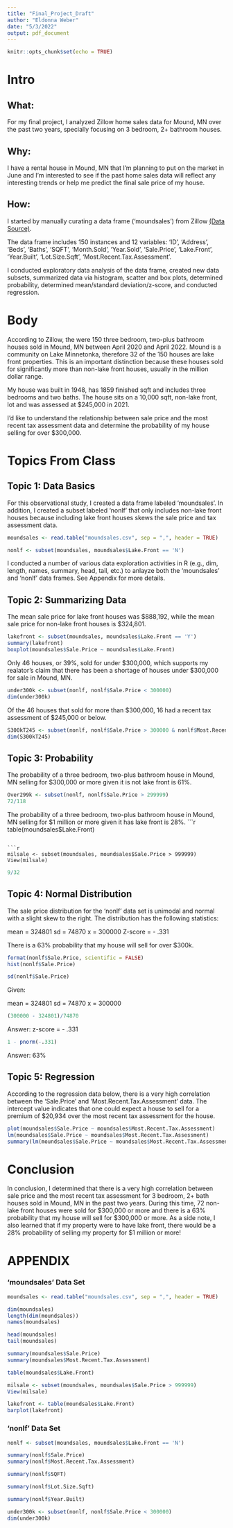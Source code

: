 ```yaml
---
title: "Final_Project_Draft"
author: "Eldonna Weber"
date: "5/3/2022"
output: pdf_document
---
```


```r
knitr::opts_chunk$set(echo = TRUE)
```


# Intro

## What:  
For my final project, I analyzed Zillow home sales data for Mound,
MN over the past two years, specially focusing on 3 bedroom, 2+ bathroom houses.

## Why:  
I have a rental house in Mound, MN that I'm planning to put on the market in 
June and I'm interested to see if the past home sales data will reflect any 
interesting trends or help me predict the final sale price of my house.

## How:  
I started by manually curating a data frame ('moundsales') from Zillow 
[(Data Source)](https://www.zillow.com/mound-mn/sold/house_type/3-3_beds/2.0-_baths/3_p/?searchQueryState=%7B%22pagination%22%3A%7B%22currentPage%22%3A3%7D%2C%22usersSearchTerm%22%3A%22Mound%2C%20MN%22%2C%22mapBounds%22%3A%7B%22west%22%3A-93.75159852978517%2C%22east%22%3A-93.56963747021486%2C%22south%22%3A44.87695033358592%2C%22north%22%3A44.992152656806155%7D%2C%22mapZoom%22%3A12%2C%22regionSelection%22%3A%5B%7B%22regionId%22%3A26000%2C%22regionType%22%3A6%7D%5D%2C%22isMapVisible%22%3Atrue%2C%22filterState%22%3A%7B%22beds%22%3A%7B%22max%22%3A3%2C%22min%22%3A3%7D%2C%22baths%22%3A%7B%22min%22%3A2%7D%2C%22con%22%3A%7B%22value%22%3Afalse%7D%2C%22fore%22%3A%7B%22value%22%3Afalse%7D%2C%22apa%22%3A%7B%22value%22%3Afalse%7D%2C%22mf%22%3A%7B%22value%22%3Afalse%7D%2C%22ah%22%3A%7B%22value%22%3Atrue%7D%2C%22sort%22%3A%7B%22value%22%3A%22globalrelevanceex%22%7D%2C%22nc%22%3A%7B%22value%22%3Afalse%7D%2C%22rs%22%3A%7B%22value%22%3Atrue%7D%2C%22land%22%3A%7B%22value%22%3Afalse%7D%2C%22tow%22%3A%7B%22value%22%3Afalse%7D%2C%22manu%22%3A%7B%22value%22%3Afalse%7D%2C%22cmsn%22%3A%7B%22value%22%3Afalse%7D%2C%22apco%22%3A%7B%22value%22%3Afalse%7D%2C%22fsba%22%3A%7B%22value%22%3Afalse%7D%7D%2C%22isListVisible%22%3Atrue%7D).

The data frame includes 150 instances and 12 variables:  'ID', 'Address', 
'Beds', 'Baths', 'SQFT', 'Month.Sold', 'Year.Sold', 'Sale.Price', 'Lake.Front', 
'Year.Built', 'Lot.Size.Sqft', 'Most.Recent.Tax.Assessment'.

I conducted exploratory data analysis of the data frame, created new 
data subsets, summarized data via histogram, scatter and box plots, determined 
probability, determined mean/standard deviation/z-score, and conducted 
regression.

  

# Body

According to Zillow, the were 150 three bedroom, two-plus bathroom houses sold 
in Mound, MN between April 2020 and April 2022. Mound is a community on 
Lake Minnetonka, therefore 32 of the 150 houses are lake front properties.  This
is an important distinction because these houses sold for significantly more 
than non-lake front houses, usually in the million dollar range. 

My house was built in 1948, has 1859 finished sqft and includes three bedrooms
and two baths.  The house sits on a 10,000 sqft, non-lake front, lot and was 
assessed at $245,000 in 2021. 

I'd like to understand the relationship between sale price and the most recent
tax assessment data and determine the probability of my house selling for over 
$300,000.



# Topics From Class

## Topic 1: Data Basics

For this observational study, I created a data frame labeled 'moundsales'.  In 
addition, I created a subset labeled 'nonlf' that only includes non-lake front
houses because including lake front houses skews the sale price and tax 
assessment data.

```r
moundsales <- read.table("moundsales.csv", sep = ",", header = TRUE)
```


```r
nonlf <- subset(moundsales, moundsales$Lake.Front == 'N')
```

I conducted a number of various data exploration activities in R (e.g., dim, 
length, names, summary, head, tail, etc.) to anlayze both the 'moundsales' and
'nonlf' data frames.  See Appendix for more details.


## Topic 2:  Summarizing Data

The mean sale price for lake front houses was $888,192, while the mean sale 
price for non-lake front houses is $324,801.

```r
lakefront <- subset(moundsales, moundsales$Lake.Front == 'Y')
summary(lakefront)
boxplot(moundsales$Sale.Price ~ moundsales$Lake.Front)
```
    

Only 46 houses, or 39%, sold for under $300,000, which supports my realator's 
claim that there has been a shortage of houses under $300,000 for sale in 
Mound, MN.


```r
under300k <- subset(nonlf, nonlf$Sale.Price < 300000)
dim(under300k)
```


Of the 46 houses that sold for more than $300,000, 16 had a recent tax 
assessment of $245,000 or below.


```r
S300kT245 <- subset(nonlf, nonlf$Sale.Price > 300000 & nonlf$Most.Recent.Tax.Assessment < 246000)
dim(S300kT245)
```




## Topic 3: Probability


The probability of a three bedroom, two-plus bathroom house in Mound, MN selling
for $300,000 or more given it is not lake front is 61%.

```r
Over299k <- subset(nonlf, nonlf$Sale.Price > 299999)
72/118
```


 
The probability of a three bedroom, two-plus bathroom house in Mound, MN selling
for $1 million or more given it has lake front is 28%.
```r
table(moundsales$Lake.Front)
```

```r
milsale <- subset(moundsales, moundsales$Sale.Price > 999999)
View(milsale)
```

```r
9/32
```



## Topic 4: Normal Distribution

The sale price distribution for the 'nonlf' data set is unimodal and normal with
a slight skew to the right.  The distribution has the following statistics:

mean = 324801
sd = 74870
x = 300000
Z-score =  - .331

There is a 63% probability that my house will sell for over $300k.



```r
format(nonlf$Sale.Price, scientific = FALSE)
hist(nonlf$Sale.Price)
```

```r
sd(nonlf$Sale.Price)
```


Given: 

mean = 324801
sd = 74870
x = 300000

```r
(300000 - 324801)/74870
```
Answer:  z-score = - .331


```r
1 - pnorm(-.331)
```
Answer:  63%



## Topic 5: Regression


According to the regression data below, there is a very high correlation between
the 'Sale.Price' and 'Most.Recent.Tax.Assessment' data.  The intercept value 
indicates that one could expect a house to sell for a premium of $20,934 over
the most recent tax assessment for the house.



```r
plot(moundsales$Sale.Price ~ moundsales$Most.Recent.Tax.Assessment)
lm(moundsales$Sale.Price ~ moundsales$Most.Recent.Tax.Assessment)
summary(lm(moundsales$Sale.Price ~ moundsales$Most.Recent.Tax.Assessment))
```


# Conclusion

In conclusion, I determined that there is a very high correlation between sale 
price and the most recent tax assessment for 3 bedroom, 2+ bath houses sold in 
Mound, MN in the past two years.  During this time, 72 non-lake front houses 
were sold for $300,000 or more and there is a 63% probability that my house will 
sell for $300,000 or more.  As a side note, I also learned that if my property
were to have lake front, there would be a 28% probability of selling my property
for $1 million or more!






# APPENDIX

### 'moundsales' Data Set

```r
moundsales <- read.table("moundsales.csv", sep = ",", header = TRUE)
```


```r
dim(moundsales)
length(dim(moundsales))
names(moundsales)
```

```r
head(moundsales)
tail(moundsales)
```

```r
summary(moundsales$Sale.Price)
summary(moundsales$Most.Recent.Tax.Assessment)
```
```r
table(moundsales$Lake.Front)
```

```r
milsale <- subset(moundsales, moundsales$Sale.Price > 999999)
View(milsale)
```


```r
lakefront <- table(moundsales$Lake.Front)
barplot(lakefront)
```
### 'nonlf' Data Set

```r
nonlf <- subset(moundsales, moundsales$Lake.Front == 'N')
```


```r
summary(nonlf$Sale.Price)
summary(nonlf$Most.Recent.Tax.Assessment)
```

```r
summary(nonlf$SQFT)
```

```r
summary(nonlf$Lot.Size.Sqft)
```
```r
summary(nonlf$Year.Built)
```

```r
under300k <- subset(nonlf, nonlf$Sale.Price < 300000)
dim(under300k)
```




